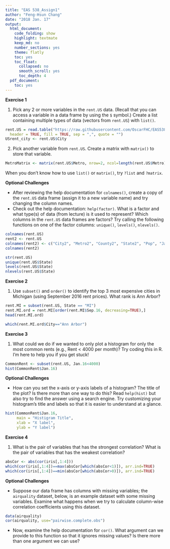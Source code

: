 ```yaml
---
title: "EAS 538_Assign1"
author: "Feng-Hsun Chang"
date: "2018 Jan. 17"
output:
  html_document:
    code_folding: show
    highlight: textmate
    keep_md: no
    number_sections: yes
    theme: flatly
    toc: yes
    toc_float:
      collapsed: no
      smooth_scroll: yes
      toc_depth: 4
  pdf_document:
    toc: yes
---
```

__Exercise 1__

1. Pick any 2 or more variables in the `rent.US` data. (Recall that you can access a variable in a data frame by using the `$` symbol.) Create a list containing multiple types of data (vectors from `rent.US`) with `list()`.

```r
rent.US = read.table("https://raw.githubusercontent.com/OscarFHC/EAS538_2018/master/Week2_EDA/price2.csv", 
  header = TRUE, fill = TRUE, sep = ",", quote = "")
USrent_city <- rent.US$City
```

2. Pick another variable from `rent.US`. Create a matrix with `matrix()` to store that variable.

```r
MetroMatrix <- matrix(rent.US$Metro, nrow=2, ncol=length(rent.US$Metro)/2)
```


When you don't know how to use `list()` or `matrix()`, try `?list` and `?matrix`.

__Optional Challenges__

* After reviewing the help documentation for `colnames()`, create a copy of the `rent.US` data frame (assign it to a new variable name) and try changing the column names.
* Check out the help documentation: `help(factor)`. What is a factor and what type(s) of data (from lecture) is it used to represent? Which columns in the `rent.US` data frames are factors? Try calling the following functions on one of the factor columns: `unique()`, `levels()`, `nlevels()`.

```r
colnames(rent.US)
rent2 <- rent.US
colnames(rent2) <- c("City2", "Metro2", "County2", "State2", "Pop", "Jan16Rent", "May16Rent", "Sep16Rent")
colnames(rent2)
```


```r
str(rent.US)
unique(rent.US$State)
levels(rent.US$State)
nlevels(rent.US$State)
```

__Exercise 2__

1. Use `subset()` and `order()` to identify the top 3 most expensive cities in Michigan (using September 2016 rent prices). What rank is Ann Arbor?

```r
rent.MI = subset(rent.US, State == "MI")
rent.MI.ord = rent.MI[order(rent.MI$Sep.16, decreasing=TRUE),]
head(rent.MI.ord)
```

```r
which(rent.MI.ord$City=="Ann Arbor")
```

__Exercise 3__

1. What could we do if we wanted to only plot a histogram for only the most common rents (e.g., Rent < 4000 per month)? Try coding this in R. I'm here to help you if you get stuck! 

```r
CommonRent <- subset(rent.US, Jan.16<4000)
hist(CommonRent$Jan.16)
```


__Optional Challenges__

* How can you set the x-axis or y-axis labels of a histogram? The title of the plot? Is there more than one way to do this? Read `help(hist)` but also try to find the answer using a search engine. Try customizing your histogram's title and labels so that it is easier to understand at a glance.

```r
hist(CommonRent$Jan.16, 
     main = "Histigram Title",
     xlab = "X label",
     ylab = "Y label")
```

__Exercise 4__

1. What is the pair of variables that has the strongest correlation? What is the pair of variables that has the weakest correlation?

```r
absCor <- abs(cor(iris[,1:4]))
which(cor(iris[,1:4])==max(absCor[which(absCor<1)]), arr.ind=TRUE)
which(cor(iris[,1:4])==min(absCor[which(absCor>0)]), arr.ind=TRUE)

```

__Optional Challenges__

* Suppose our data frame has columns with missing variables; the `airquality` dataset, below, is an example dataset with some missing variables. Examine what happens when we try to calculate column-wise correlation coefficients using this dataset.
```r
data(airquality)
cor(airquality, use="pairwise.complete.obs")
```
* Now, examine the help documentation for `cor()`. What argument can we provide to this function so that it ignores missing values? Is there more than one argument we can use?
